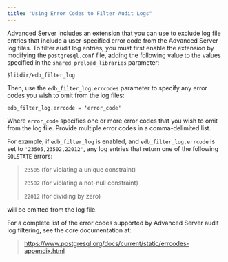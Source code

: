 ```yaml
---
title: "Using Error Codes to Filter Audit Logs"
---
```


<div id="using_error_codes_to_filter_audit_logs" class="registered_link"></div>

Advanced Server includes an extension that you can use to exclude log file entries that include a user-specified error code from the Advanced Server log files. To filter audit log entries, you must first enable the extension by modifying the `postgresql.conf` file, adding the following value to the values specified in the `shared_preload_libraries` parameter:

```text
$libdir/edb_filter_log
```

Then, use the `edb_filter_log.errcodes` parameter to specify any error codes you wish to omit from the log files:

```text
edb_filter_log.errcode = 'error_code'
```

Where `error_code` specifies one or more error codes that you wish to omit from the log file. Provide multiple error codes in a comma-delimited list.

For example, if `edb_filter_log` is enabled, and `edb_filter_log.errcode` is set to `'23505,23502,22012'`, any log entries that return one of the following `SQLSTATE` errors:

> `23505` (for violating a unique constraint)
>
> `23502` (for violating a not-null constraint)
>
> `22012` (for dividing by zero)

will be omitted from the log file.

For a complete list of the error codes supported by Advanced Server audit log filtering, see the core documentation at:

> <https://www.postgresql.org/docs/current/static/errcodes-appendix.html>
